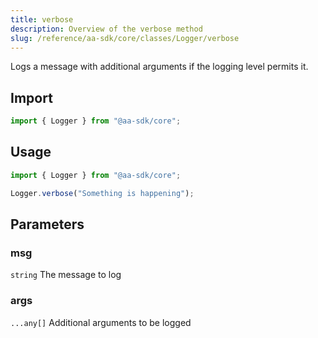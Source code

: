 ```yaml
---
title: verbose
description: Overview of the verbose method
slug: /reference/aa-sdk/core/classes/Logger/verbose
---
```



Logs a message with additional arguments if the logging level permits it.

## Import

```ts
import { Logger } from "@aa-sdk/core";
```

## Usage

```ts
import { Logger } from "@aa-sdk/core";

Logger.verbose("Something is happening");
```

## Parameters

### msg

`string`
The message to log

### args

`...any[]`
Additional arguments to be logged
